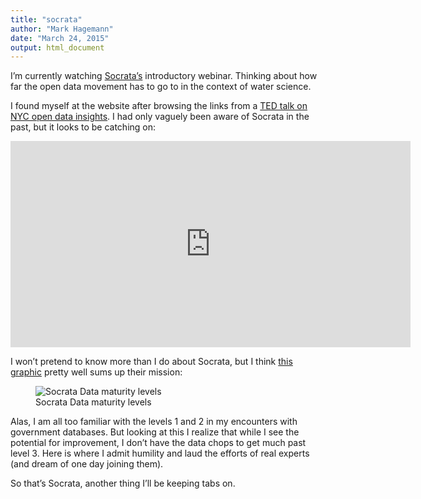 ```yaml
---
title: "socrata"
author: "Mark Hagemann"
date: "March 24, 2015"
output: html_document
---
```


I'm currently watching [Socrata's](http://www.socrata.com/) introductory webinar. Thinking about how far the open data movement has to go to in the context of water science. 

I found myself at the website after browsing the links from a [TED talk on NYC open data insights](http://www.ted.com/talks/ben_wellington_how_we_found_the_worst_place_to_park_in_new_york_city_using_big_data#t-26973). I had only vaguely been aware of Socrata in the past, but it looks to be catching on:

<iframe scrolling="no" style="border:none;" width="640" height="330" src="http://www.google.com/trends/fetchComponent?hl=en-US&q=socrata &cmpt=q&content=1&cid=TIMESERIES_GRAPH_0&export=5&w=640&h=330"></iframe>

I won't pretend to know more than I do about Socrata, but I think [this graphic](http://image.slidesharecdn.com/bigdatapresentationallthreespeakers-130303073958-phpapp01/95/big-data-session-presentations-6-1024.jpg?cb=1362337090) pretty well sums up their mission:

![Socrata Data maturity levels](http://image.slidesharecdn.com/bigdatapresentationallthreespeakers-130303073958-phpapp01/95/big-data-session-presentations-6-1024.jpg?cb=1362337090)

Alas, I am all too familiar with the levels 1 and 2 in my encounters with government databases. But looking at this I realize that while I see the potential for improvement, I don't have the data chops to get much past level 3. Here is where I admit humility and laud the efforts of real experts (and dream of one day joining them). 

So that's Socrata, another thing I'll be keeping tabs on. 